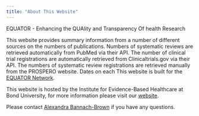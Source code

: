 ```yaml
---
title: "About This Website"
---
```


EQUATOR - Enhancing the QUAlity and Transparency Of health Research

This website provides summary information from a number of different sources on the numbers of publications. Numbers of systematic reviews are retrieved automatically from PubMed via their API. The number of clinical trial registrations are automatically retrieved from Clinicaltrials.gov via their API. The numbers of systematic review registrations are retrieved manually from the PROSPERO website. Dates on each 
This website is built for the <a href="http://www.equator-network.org/" target="_blank"> EQUATOR Network</a>. 

This website is hosted by the Institute for Evidence-Based Healthcare at Bond University, for more information please visit our <a href="https://iebh.bond.edu.au/our-research/australasian-equator-centre" target="_blank"> website</a>. 

Please contact <a href="mailto:alexandra_bannachbrown@bond.edu.au" target="_blank"> Alexandra Bannach-Brown</a> if you have any questions. 
